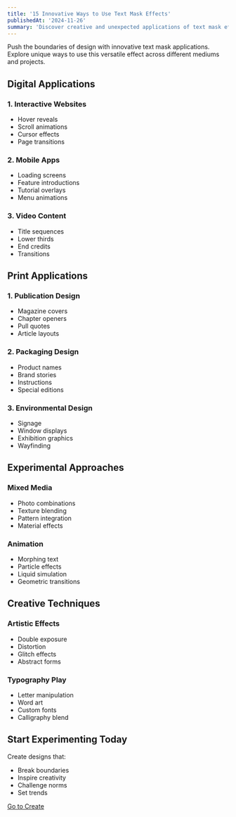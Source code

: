 ```yaml
---
title: '15 Innovative Ways to Use Text Mask Effects'
publishedAt: '2024-11-26'
summary: 'Discover creative and unexpected applications of text mask effects that will inspire your next design project and set your work apart.'
---
```


Push the boundaries of design with innovative text mask applications. Explore unique ways to use this versatile effect across different mediums and projects.

## Digital Applications

### 1. Interactive Websites
- Hover reveals
- Scroll animations
- Cursor effects
- Page transitions

### 2. Mobile Apps
- Loading screens
- Feature introductions
- Tutorial overlays
- Menu animations

### 3. Video Content
- Title sequences
- Lower thirds
- End credits
- Transitions

## Print Applications

### 1. Publication Design
- Magazine covers
- Chapter openers
- Pull quotes
- Article layouts

### 2. Packaging Design
- Product names
- Brand stories
- Instructions
- Special editions

### 3. Environmental Design
- Signage
- Window displays
- Exhibition graphics
- Wayfinding

## Experimental Approaches

### Mixed Media
- Photo combinations
- Texture blending
- Pattern integration
- Material effects

### Animation
- Morphing text
- Particle effects
- Liquid simulation
- Geometric transitions

## Creative Techniques

### Artistic Effects
- Double exposure
- Distortion
- Glitch effects
- Abstract forms

### Typography Play
- Letter manipulation
- Word art
- Custom fonts
- Calligraphy blend

## Start Experimenting Today

Create designs that:
- Break boundaries
- Inspire creativity
- Challenge norms
- Set trends

<div className="mt-8 text-center">
  <a 
    href="/app" 
    className="px-8 py-3 text-white bg-blue-600 rounded-full hover:bg-blue-700 transition-colors"
  >
    Go to Create
  </a>
</div> 